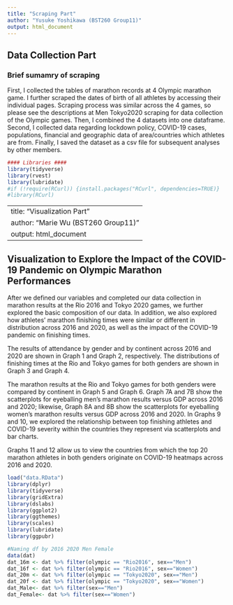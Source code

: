 ```yaml
---
title: "Scraping Part"
author: "Yusuke Yoshikawa (BST260 Group11)"
output: html_document
---
```



## Data Collection Part

### Brief sumamry of scraping
First, I collected the tables of marathon records at 4 Olympic marathon game. I further scraped the dates of birth of all athletes by accessing their individual pages. Scraping process was similar across the 4 games, so please see the descriptions at Men Tokyo2020 scraping for data collection of the Olympic games. Then, I combined the 4 datasets into one dataframe. 
Second, I collected data regarding lockdown policy, COVID-19 cases, populations, financial and geographic data of area/countries which athletes are from. 
Finally, I saved the dataset as a csv file for subsequent analyses by other members. 

```r
#### Libraries ####
library(tidyverse)
library(rvest)
library(lubridate)
#if (!require(RCurl)) {install.packages("RCurl", dependencies=TRUE)}
#library(RCurl)
```




---
title: "Visualization Part"
author: "Marie Wu (BST260 Group11)"
output: html_document
---
## Visualization to Explore the Impact of the COVID-19 Pandemic on Olympic Marathon Performances

After we defined our variables and completed our data collection in marathon results at the Rio 2016 and Tokyo 2020 games, we further explored the basic composition of our data. In addition, we also explored how athletes' marathon finishing times were similar or different in distribution across 2016 and 2020, as well as the impact of the COVID-19 pandemic on finishing times.

The results of attendance by gender and by continent across 2016 and 2020 are shown in Graph 1 and Graph 2, respectively. The distributions of finishing times at the Rio and Tokyo games for both genders are shown in Graph 3 and Graph 4. 

The marathon results at the Rio and Tokyo games for both genders were compared by continent in Graph 5 and Graph 6. Graph 7A and 7B show the scatterplots for eyeballing men's marathon results versus GDP across 2016 and 2020; likewise, Graph 8A and 8B show the scatterplots for eyeballing women's marathon results versus GDP across 2016 and 2020. In Graphs 9 and 10, we explored the relationship between top finishing athletes and COVID-19 severity within the countries they represent via scatterplots and bar charts.

Graphs 11 and 12 allow us to view the countries from which the top 20 marathon athletes in both genders originate on COVID-19 heatmaps across 2016 and 2020.

```r
load("data.RData")
library(dplyr)
library(tidyverse)
library(gridExtra)
library(dslabs)
library(ggplot2)
library(ggthemes)
library(scales)
library(lubridate)
library(ggpubr)

#Naming df by 2016 2020 Men Female
data(dat)
dat_16m <- dat %>% filter(olympic == "Rio2016", sex=="Men")
dat_16f <- dat %>% filter(olympic == "Rio2016", sex=="Women")
dat_20m <- dat %>% filter(olympic == "Tokyo2020", sex=="Men")
dat_20f <- dat %>% filter(olympic == "Tokyo2020", sex=="Women")
dat_Male<- dat %>% filter(sex=="Men")
dat_Female<- dat %>% filter(sex=="Women")
```

